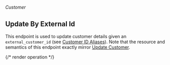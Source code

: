 ###### *Customer*

## Update By External Id

This endpoint is used to update customer details given an `external_customer_id`
(see [Customer ID Aliases](../guides/events-and-metrics/customer-aliases)).
Note that the resource and semantics of this endpoint exactly mirror [Update Customer](update-customer).

{/* render operation */}

